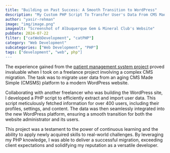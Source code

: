 ```yaml
---
title: "Building on Past Success: A Smooth Transition to WordPress"
description: "My Custom PHP Script To Transfer User's Data From CMS Made Simple To WordPress/MemeberPress"
author: "yasir-rehman"
image: "img/image.png"
imagealt: "Screenshot of Albuquerque Gem & Mineral Club's Website"
pubDate: 2024-07-22
filter: ["catWebDevelopment", "catPHP"]
category: "Web Development"
subcategories: ["Web Development", "PHP"]
tags: ["development", "web", php"]
---
```

The experience gained from the [patient management system project](/portfolio/opg/) proved invaluable when I took on a freelance project involving a complex CMS migration. The task was to migrate user data from an aging CMS Made Simple (CMSMS) platform to a modern WordPress website.

Collaborating with another freelancer who was building the WordPress site, I developed a PHP script to efficiently extract and import user data. This script meticulously fetched information for over 400 users, including their profiles, settings, and content. The data was then seamlessly integrated into the new WordPress platform, ensuring a smooth transition for both the website administrator and its users.

This project was a testament to the power of continuous learning and the ability to apply newly acquired skills to real-world challenges. By leveraging my PHP knowledge, I was able to deliver a successful migration, exceeding client expectations and solidifying my reputation as a versatile developer.